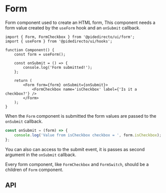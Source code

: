 

<Meta title='form/Form' />

# Form

Form component used to create an HTML form, This component needs a form value created by the `useForm` hook and an `onSubmit` callback.

```tsx
import { Form, FormCheckbox } from '@pidedirecto/ui/form';
import { useForm } from '@pidedirecto/ui/hooks';

function Component() {
    const form = useForm();

    const onSubmit = () => {
        console.log('Form submitted!');
    };

    return (
        <Form form={form} onSubmit={onSubmit}>
            <FormCheckbox name='isCheckbox' label={'Is it a checkbox?'} />
        </Form>
    );
}
```

When the `Form` component is submitted the form values are passed to the `onSubmit` callback.

```ts
const onSubmit = (form) => {
    console.log('Value from isCheckbox checkbox = ', form.isCheckbox);
};
```

You can also can access to the submit event, it is passes as second argument in the `onSubmit` callback.

Every form component, like `FormCheckbox` and `FormSwitch`, should be a children of `Form` component.

## API

<ArgTypes of={FormStories} />
